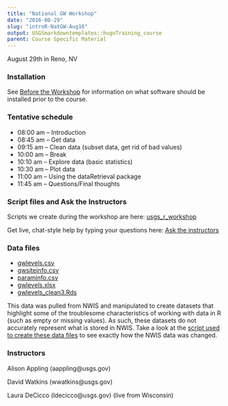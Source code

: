 ```yaml
---
title: "National GW Workshop"
date: "2016-08-29"
slug: "introR-NatGW-Aug16"
output: USGSmarkdowntemplates::hugoTraining_course
parent: Course Specific Material
---
```


August 29th in Reno, NV

### Installation
See [Before the Workshop](/intro-curriculum/Before) for information on what software should be installed prior to the course.

### Tentative schedule

* 08:00 am -- Introduction 
* 08:45 am -- Get data 
* 09:15 am -- Clean data (subset data, get rid of bad values) 
* 10:00 am -- Break 
* 10:10 am -- Explore data (basic statistics) 
* 10:30 am -- Plot data 
* 11:00 am -- Using the dataRetrieval package 
* 11:45 am -- Questions/Final thoughts

### Script files and Ask the Instructors

Scripts we create during the workshop are here: [usgs_r_workshop](https://drive.google.com/folderview?id=0B-c5tErcTY2fTGd2SjVoazJZWlU&usp=sharing)

Get live, chat-style help by typing your questions here:
[Ask the instructors](https://docs.google.com/document/d/12VKzjWf2sReOz38MhCGm1ZDMpbICNk3o_l38agWWfs4/edit?usp=sharing)

### Data files

* [gwlevels.csv](../introR-NatGW-Aug16/gwlevels.csv) 
* [gwsiteinfo.csv](../introR-NatGW-Aug16/gwsiteinfo.csv) 
* [paraminfo.csv](../introR-NatGW-Aug16/paraminfo.csv) 
* [gwlevels.xlsx](../introR-NatGW-Aug16/gwlevels.xlsx)
* [gwlevels_clean3.Rds](../introR-NatGW-Aug16/gwlevels_clean3.Rds) 

This data was pulled from NWIS and manipulated to create datasets that highlight some of the troublesome characteristics of working with data in R (such as empty or missing values). As such, these datasets do not accurately represent what is stored in NWIS. Take a look at the [script used to create these data files](../introR-NatGW-Aug16/create_data.R) to see exactly how the NWIS data was changed.

### Instructors

Alison Appling (aappling@usgs.gov)

David Watkins (wwatkins@usgs.gov)

Laura DeCicco (ldecicco@usgs.gov) (live from Wisconsin)

